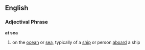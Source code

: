 == English ==
=== Adjectival Phrase ===
'''at sea'''
# {{idiom}} on the [[ocean]] or [[sea]], typically of a [[ship]] or person [[aboard]] a ship